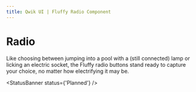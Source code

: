 ```yaml
---
title: Qwik UI | Fluffy Radio Component
---
```


# Radio

Like choosing between jumping into a pool with a (still connected) lamp or licking an electric socket, the Fluffy radio buttons stand ready to capture your choice, no matter how electrifying it may be.

<StatusBanner status={'Planned'} />
